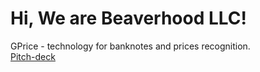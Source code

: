 # Hi, We are Beaverhood LLC!

GPrice - technology for banknotes and prices recognition. <br/> 
[Pitch-deck](https://docs.google.com/presentation/d/1SHUumPfkqeQdnX1soZxqUpKmMHlA9KukKjMfWvAb6Zs) <br/>

<meta name="yandex-verification" content="b99f258a8b4427b1" />
